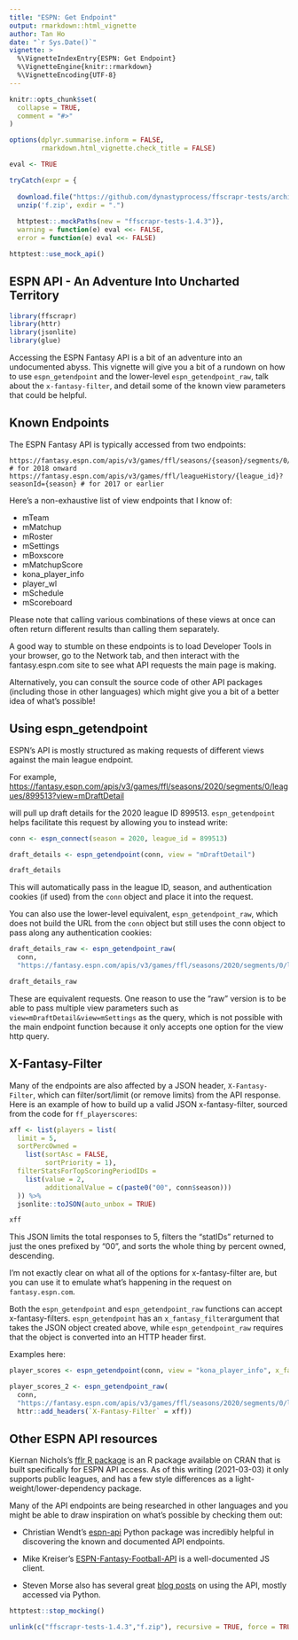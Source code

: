 ```yaml
---
title: "ESPN: Get Endpoint"
output: rmarkdown::html_vignette
author: Tan Ho
date: "`r Sys.Date()`"
vignette: >
  %\VignetteIndexEntry{ESPN: Get Endpoint}
  %\VignetteEngine{knitr::rmarkdown}
  %\VignetteEncoding{UTF-8}
---
```


```r
knitr::opts_chunk$set(
  collapse = TRUE,
  comment = "#>"
)

options(dplyr.summarise.inform = FALSE,
        rmarkdown.html_vignette.check_title = FALSE)

eval <- TRUE

tryCatch(expr = {
  
  download.file("https://github.com/dynastyprocess/ffscrapr-tests/archive/1.4.3.zip","f.zip")
  unzip('f.zip', exdir = ".")
  
  httptest::.mockPaths(new = "ffscrapr-tests-1.4.3")},
  warning = function(e) eval <<- FALSE,
  error = function(e) eval <<- FALSE)

httptest::use_mock_api()
```

## ESPN API - An Adventure Into Uncharted Territory

```r
library(ffscrapr)
library(httr)
library(jsonlite)
library(glue)
```

Accessing the ESPN Fantasy API is a bit of an adventure into an undocumented abyss. This vignette will give you a bit of a rundown on how to use `espn_getendpoint` and the lower-level `espn_getendpoint_raw`, talk about the `x-fantasy-filter`, and detail some of the known view parameters that could be helpful.

## Known Endpoints

The ESPN Fantasy API is typically accessed from two endpoints: 

```
https://fantasy.espn.com/apis/v3/games/ffl/seasons/{season}/segments/0/leagues/{league_id} # for 2018 onward
https://fantasy.espn.com/apis/v3/games/ffl/leagueHistory/{league_id}?seasonId={season} # for 2017 or earlier
```

Here's a non-exhaustive list of view endpoints that I know of:

-   mTeam
-   mMatchup
-   mRoster
-   mSettings
-   mBoxscore
-   mMatchupScore
-   kona_player_info
-   player_wl
-   mSchedule
-   mScoreboard

Please note that calling various combinations of these views at once can often return different results than calling them separately.

A good way to stumble on these endpoints is to load Developer Tools in your browser, go to the Network tab, and then interact with the fantasy.espn.com site to see what API requests the main page is making.

Alternatively, you can consult the source code of other API packages (including those in other languages) which might give you a bit of a better idea of what's possible!

## Using espn_getendpoint

ESPN's API is mostly structured as making requests of different views against the main league endpoint.

For example, [https://fantasy.espn.com/apis/v3/games/ffl/seasons/2020/segments/0/leagues/899513?view=mDraftDetail](https://fantasy.espn.com/apis/v3/games/ffl/seasons/2020/segments/0/leagues/899513?view=mDraftDetail)

will pull up draft details for the 2020 league ID 899513. `espn_getendpoint` helps facilitate this request by allowing you to instead write:

```r
conn <- espn_connect(season = 2020, league_id = 899513)

draft_details <- espn_getendpoint(conn, view = "mDraftDetail")

draft_details
```

This will automatically pass in the league ID, season, and authentication cookies (if used) from the `conn` object and place it into the request. 

You can also use the lower-level equivalent, `espn_getendpoint_raw`, which does not build the URL from the `conn` object but still uses the conn object to pass along any authentication cookies:

```r
draft_details_raw <- espn_getendpoint_raw(
  conn,
  "https://fantasy.espn.com/apis/v3/games/ffl/seasons/2020/segments/0/leagues/899513?view=mDraftDetail")

draft_details_raw
```

These are equivalent requests. One reason to use the "raw" version is to be able to pass multiple view parameters such as `view=mDraftDetail&view=mSettings` as the query, which is not possible with the main endpoint function because it only accepts one option for the view http query. 

## X-Fantasy-Filter

Many of the endpoints are also affected by a JSON header, `X-Fantasy-Filter`, which can filter/sort/limit (or remove limits) from the API response. Here is an example of how to build up a valid JSON x-fantasy-filter, sourced from the code for `ff_playerscores`:

```r

xff <- list(players = list(
  limit = 5,
  sortPercOwned = 
    list(sortAsc = FALSE,
         sortPriority = 1),
  filterStatsForTopScoringPeriodIDs = 
    list(value = 2,
         additionalValue = c(paste0("00", conn$season)))
  )) %>%
  jsonlite::toJSON(auto_unbox = TRUE)

xff
```

This JSON limits the total responses to 5, filters the "statIDs" returned to just the ones prefixed by "00", and sorts the whole thing by percent owned, descending.

I'm not exactly clear on what all of the options for x-fantasy-filter are, but you can use it to emulate what's happening in the request on `fantasy.espn.com`.

Both the `espn_getendpoint` and `espn_getendpoint_raw` functions can accept x-fantasy-filters. `espn_getendpoint` has an `x_fantasy_filter`argument that takes the JSON object created above, while `espn_getendpoint_raw` requires that the object is converted into an HTTP header first. 

Examples here:

```r
player_scores <- espn_getendpoint(conn, view = "kona_player_info", x_fantasy_filter = xff)

player_scores_2 <- espn_getendpoint_raw(
  conn,
  "https://fantasy.espn.com/apis/v3/games/ffl/seasons/2020/segments/0/leagues/899513?view=kona_player_info",
  httr::add_headers(`X-Fantasy-Filter` = xff))

```


## Other ESPN API resources

Kiernan Nichols's [fflr R package](https://github.com/kiernann/fflr) is an R package available on CRAN that is built specifically for ESPN API access. As of this writing (2021-03-03) it only supports public leagues, and has a few style differences as a light-weight/lower-dependency package.

Many of the API endpoints are being researched in other languages and you might be able to draw inspiration on what's possible by checking them out:

-   Christian Wendt's [espn-api](https://github.com/cwendt94/espn-api/) Python package was incredibly helpful in discovering the known and documented API endpoints.

-   Mike Kreiser's [ESPN-Fantasy-Football-API](https://github.com/mkreiser/ESPN-Fantasy-Football-API) is a well-documented JS client.

-   Steven Morse also has several great [blog posts](https://stmorse.github.io/journal/espn-fantasy-v3.html) on using the API, mostly accessed via Python.

```r
httptest::stop_mocking()

unlink(c("ffscrapr-tests-1.4.3","f.zip"), recursive = TRUE, force = TRUE)
```
